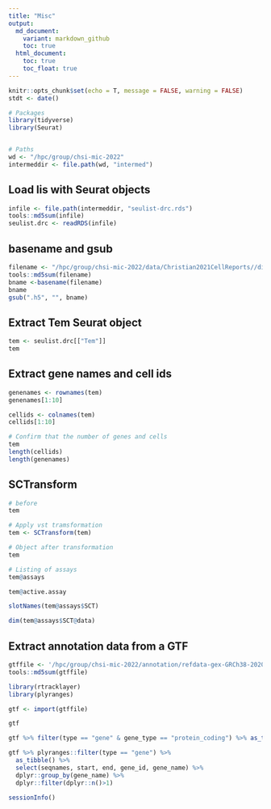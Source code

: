 ```yaml
---
title: "Misc"
output:
  md_document:
    variant: markdown_github
    toc: true
  html_document:
    toc: true
    toc_float: true
---
```

```r
knitr::opts_chunk$set(echo = T, message = FALSE, warning = FALSE)
stdt <- date()

# Packages
library(tidyverse)
library(Seurat)


# Paths
wd <- "/hpc/group/chsi-mic-2022"
intermeddir <- file.path(wd, "intermed")
```

## Load lis with Seurat objects
```r
infile <- file.path(intermeddir, "seulist-drc.rds")
tools::md5sum(infile)
seulist.drc <- readRDS(infile)
```
## basename and gsub

```r
filename <- "/hpc/group/chsi-mic-2022/data/Christian2021CellReports//disTrm_10x.h5"
tools::md5sum(filename)
bname <-basename(filename)
bname
gsub(".h5", "", bname)
```
## Extract Tem Seurat object
```r
tem <- seulist.drc[["Tem"]]
tem
```
## Extract gene names and cell ids
```r
genenames <- rownames(tem)
genenames[1:10]
```
```r
cellids <- colnames(tem)
cellids[1:10]
```
```r
# Confirm that the number of genes and cells 
tem
length(cellids)
length(genenames)
```

## SCTransform
```r
# before
tem
```
```r
# Apply vst tramsformation
tem <- SCTransform(tem)
```
```r
# Object after transformation
tem
```
```r
# Listing of assays
tem@assays
```

```r
tem@active.assay
```
```r
slotNames(tem@assays$SCT)
```
```r
dim(tem@assays$SCT@data)
```

## Extract annotation data from a GTF

```r
gtffile <- '/hpc/group/chsi-mic-2022/annotation/refdata-gex-GRCh38-2020-A/genes/genes.gtf'
tools::md5sum(gtffile)
```
```r
library(rtracklayer)
library(plyranges)
```
```r

gtf <- import(gtffile)
```

```r
gtf
```
```r
gtf %>% filter(type == "gene" & gene_type == "protein_coding") %>% as_tibble()
```
```r

gtf %>% plyranges::filter(type == "gene") %>% 
  as_tibble() %>% 
  select(seqnames, start, end, gene_id, gene_name) %>% 
  dplyr::group_by(gene_name) %>% 
  dplyr::filter(dplyr::n()>1)
```






```r
sessionInfo()
```

